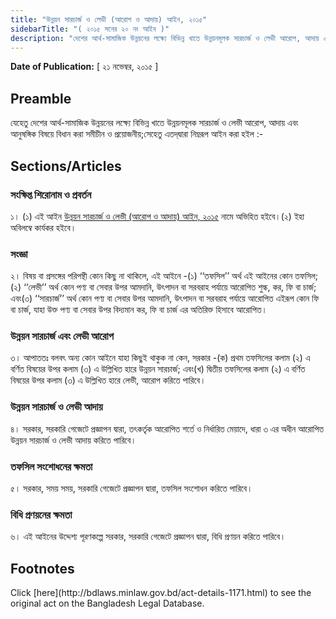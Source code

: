 ```yaml
---
title: "উন্নয়ন সারচার্জ ও লেভী (আরোপ ও আদায়) আইন, ২০১৫"
sidebarTitle: "( ২০১৫ সনের ২০ নং আইন )"
description: "দেশের আর্থ-সামাজিক উন্নয়নের লক্ষ্যে বিভিন্ন খাতে উন্নয়নমূলক সারচার্জ ও লেভী আরোপ, আদায় এবং আনুষঙ্গিক বিষয়ে বিধান করিবার লক্ষ্যে প্রণীত আইন"
---
```


**Date of Publication:** [ ২১ নভেম্বর, ২০১৫ ]

## Preamble

যেহেতু দেশের আর্থ-সামাজিক উন্নয়নের লক্ষ্যে বিভিন্ন খাতে উন্নয়নমূলক সারচার্জ ও লেভী আরোপ, আদায় এবং আনুষঙ্গিক বিষয়ে বিধান করা সমীচীন ও প্রয়োজনীয়;সেহেতু এতদ্‌দ্বারা নিম্নরূপ আইন করা হইল :-

## Sections/Articles

### সংক্ষিপ্ত শিরোনাম ও প্রবর্তন

১। (১) এই আইন [উন্নয়ন সারচার্জ ও লেভী (আরোপ ও আদায়) আইন, ২০১৫](/act-1171.html "উন্নয়ন সারচার্জ ও লেভী (আরোপ ও আদায়) আইন, ২০১৫") নামে অভিহিত হইবে।(২) ইহা অবিলম্বে কার্যকর হইবে।

### সংজ্ঞা

২। বিষয় বা প্রসঙ্গের পরিপন্থী কোন কিছু না থাকিলে, এই আইনে -(১) ‘‘তফসিল’’ অর্থ এই আইনের কোন তফসিল;(২) ‘‘লেভী’’ অর্থ কোন পণ্য বা সেবার উপর আমদানি, উৎপাদন বা সরবরাহ পর্যায়ে আরোপিত শুল্ক, কর, ফি বা চার্জ; এবং(৩) ‘‘সারচার্জ’’ অর্থ কোন পণ্য বা সেবার উপর আমদানি, উৎপাদন বা সরবরাহ পর্যায়ে আরোপিত এইরূপ কোন ফি বা চার্জ, যাহা উক্ত পণ্য বা সেবার উপর বিদ্যমান কর, ফি বা চার্জ এর অতিরিক্ত হিসাবে আরোপিত।

### উন্নয়ন সারচার্জ এবং লেভী আরোপ

৩। আপাততঃ বলবৎ অন্য কোন আইনে যাহা কিছুই থাকুক না কেন, সরকার -(ক) প্রথম তফসিলের কলাম (২) এ বর্ণিত বিষয়ের উপর কলাম (৩) এ উল্লিখিত হারে উন্নয়ন সারচার্জ; এবং(খ) দ্বিতীয় তফসিলের কলাম (২) এ বর্ণিত বিষয়ের উপর কলাম (৩) এ উল্লিখিত হারে লেভী, আরোপ করিতে পারিবে।

### উন্নয়ন সারচার্জ ও লেভী আদায়

৪। সরকার, সরকারি গেজেটে প্রজ্ঞাপন দ্বারা, তৎকর্তৃক আরোপিত শর্তে ও নির্ধারিত মেয়াদে, ধারা ৩ এর অধীন আরোপিত উন্নয়ন সারচার্জ ও লেভী আদায় করিতে পারিবে।

### তফসিল সংশোধনের ক্ষমতা

৫। সরকার, সময় সময়, সরকারি গেজেটে প্রজ্ঞাপন দ্বারা, তফসিল সংশোধন করিতে পারিবে।

### বিধি প্রণয়নের ক্ষমতা

৬। এই আইনের উদ্দেশ্য পূরণকল্পে সরকার, সরকারি গেজেটে প্রজ্ঞাপন দ্বারা, বিধি প্রণয়ন করিতে পারিবে।

## Footnotes

<Note>
  Click [here](http://bdlaws.minlaw.gov.bd/act-details-1171.html) to see the original act on the Bangladesh Legal Database.
</Note>

